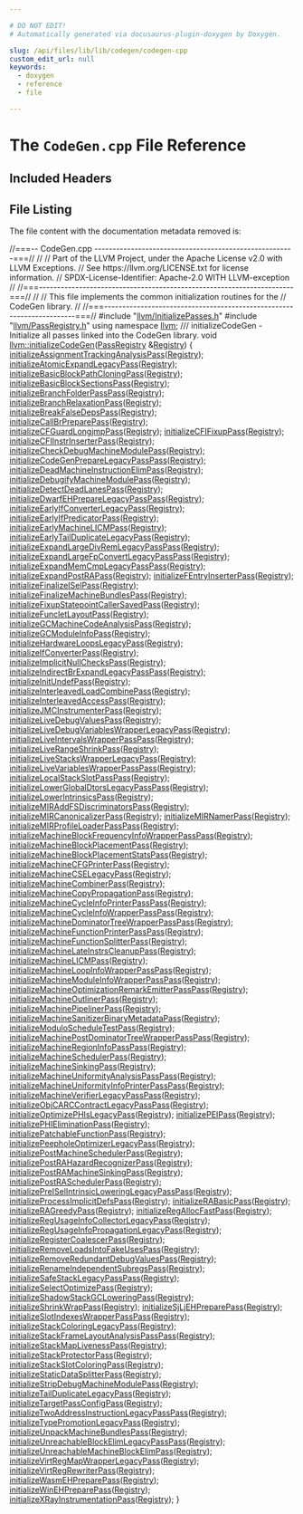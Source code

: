 ```yaml
---

# DO NOT EDIT!
# Automatically generated via docusaurus-plugin-doxygen by Doxygen.

slug: /api/files/lib/lib/codegen/codegen-cpp
custom_edit_url: null
keywords:
  - doxygen
  - reference
  - file

---
```





# The `CodeGen.cpp` File Reference

<DoxygenPage pluginConfig={pluginConfig}>



## Included Headers

<IncludesList>
<IncludesListItem
  filePath="llvm/InitializePasses.h"
  permalink="/docs/api/files/include/include/llvm/initializepasses-h"
  isLocal="true" />
<IncludesListItem
  filePath="llvm/PassRegistry.h"
  permalink="/docs/api/files/include/include/llvm/passregistry-h"
  isLocal="true" />
</IncludesList>


## File Listing

The file content with the documentation metadata removed is:

<ProgramListing>

<Link id="l00001" /><CodeLine lineNumber="1"><span class="doxyHighlightComment">//===-- CodeGen.cpp -------------------------------------------------------===//</span></CodeLine>
<Link id="l00002" /><CodeLine lineNumber="2"><span class="doxyHighlightComment">//</span></CodeLine>
<Link id="l00003" /><CodeLine lineNumber="3"><span class="doxyHighlightComment">// Part of the LLVM Project, under the Apache License v2.0 with LLVM Exceptions.</span></CodeLine>
<Link id="l00004" /><CodeLine lineNumber="4"><span class="doxyHighlightComment">// See https://llvm.org/LICENSE.txt for license information.</span></CodeLine>
<Link id="l00005" /><CodeLine lineNumber="5"><span class="doxyHighlightComment">// SPDX-License-Identifier: Apache-2.0 WITH LLVM-exception</span></CodeLine>
<Link id="l00006" /><CodeLine lineNumber="6"><span class="doxyHighlightComment">//</span></CodeLine>
<Link id="l00007" /><CodeLine lineNumber="7"><span class="doxyHighlightComment">//===----------------------------------------------------------------------===//</span></CodeLine>
<Link id="l00008" /><CodeLine lineNumber="8"><span class="doxyHighlightComment">//</span></CodeLine>
<Link id="l00009" /><CodeLine lineNumber="9"><span class="doxyHighlightComment">// This file implements the common initialization routines for the</span></CodeLine>
<Link id="l00010" /><CodeLine lineNumber="10"><span class="doxyHighlightComment">// CodeGen library.</span></CodeLine>
<Link id="l00011" /><CodeLine lineNumber="11"><span class="doxyHighlightComment">//</span></CodeLine>
<Link id="l00012" /><CodeLine lineNumber="12"><span class="doxyHighlightComment">//===----------------------------------------------------------------------===//</span></CodeLine>
<Link id="l00013" /><CodeLine lineNumber="13"></CodeLine>
<Link id="l00014" /><CodeLine lineNumber="14"><span class="doxyHighlightPreprocessor">#include &quot;<a href="/docs/api/files/include/include/llvm/initializepasses-h">llvm/InitializePasses.h</a>&quot;</span></CodeLine>
<Link id="l00015" /><CodeLine lineNumber="15"><span class="doxyHighlightPreprocessor">#include &quot;<a href="/docs/api/files/include/include/llvm/passregistry-h">llvm/PassRegistry.h</a>&quot;</span></CodeLine>
<Link id="l00016" /><CodeLine lineNumber="16"></CodeLine>
<Link id="l00017" /><CodeLine lineNumber="17"><span class="doxyHighlightKeyword">using namespace </span><span class="doxyHighlight"><a href="/docs/api/namespaces/llvm">llvm</a>;</span></CodeLine>
<Link id="l00018" /><CodeLine lineNumber="18"></CodeLine>
<Link id="l00019" /><CodeLine lineNumber="19"><span class="doxyHighlightComment">/// initializeCodeGen - Initialize all passes linked into the CodeGen library.</span></CodeLine>
<Link id="l00020" /><CodeLine lineNumber="20" lineLink="/docs/api/namespaces/llvm/#afa38421bedfe24ea0f70dc9b25d1531a"><span class="doxyHighlightKeywordType">void</span><span class="doxyHighlight"> <a href="/docs/api/namespaces/llvm/#afa38421bedfe24ea0f70dc9b25d1531a">llvm::initializeCodeGen</a>(<a href="/docs/api/classes/llvm/passregistry">PassRegistry</a> &amp;<a href="/docs/api/classes/llvm/registry">Registry</a>) &#123;</span></CodeLine>
<Link id="l00021" /><CodeLine lineNumber="21"><span class="doxyHighlight">  <a href="/docs/api/namespaces/llvm/#af1f12f8e3f4c9b3379094dd6112c8895">initializeAssignmentTrackingAnalysisPass</a>(<a href="/docs/api/classes/llvm/registry">Registry</a>);</span></CodeLine>
<Link id="l00022" /><CodeLine lineNumber="22"><span class="doxyHighlight">  <a href="/docs/api/namespaces/llvm/#a027daf5cac5cbec4b0dde8a362f073be">initializeAtomicExpandLegacyPass</a>(<a href="/docs/api/classes/llvm/registry">Registry</a>);</span></CodeLine>
<Link id="l00023" /><CodeLine lineNumber="23"><span class="doxyHighlight">  <a href="/docs/api/namespaces/llvm/#accbb1fdb35653cc925289034a39a8971">initializeBasicBlockPathCloningPass</a>(<a href="/docs/api/classes/llvm/registry">Registry</a>);</span></CodeLine>
<Link id="l00024" /><CodeLine lineNumber="24"><span class="doxyHighlight">  <a href="/docs/api/namespaces/llvm/#aa0d2314a668f0ec788a393f088eb479d">initializeBasicBlockSectionsPass</a>(<a href="/docs/api/classes/llvm/registry">Registry</a>);</span></CodeLine>
<Link id="l00025" /><CodeLine lineNumber="25"><span class="doxyHighlight">  <a href="/docs/api/namespaces/llvm/#ae730a1e27e4b064b6bd6917974567098">initializeBranchFolderPassPass</a>(<a href="/docs/api/classes/llvm/registry">Registry</a>);</span></CodeLine>
<Link id="l00026" /><CodeLine lineNumber="26"><span class="doxyHighlight">  <a href="/docs/api/namespaces/llvm/#afe156812e72150c70861c3cfca6f8388">initializeBranchRelaxationPass</a>(<a href="/docs/api/classes/llvm/registry">Registry</a>);</span></CodeLine>
<Link id="l00027" /><CodeLine lineNumber="27"><span class="doxyHighlight">  <a href="/docs/api/namespaces/llvm/#aa2d618e627ab713af6b8340bf29dc1c9">initializeBreakFalseDepsPass</a>(<a href="/docs/api/classes/llvm/registry">Registry</a>);</span></CodeLine>
<Link id="l00028" /><CodeLine lineNumber="28"><span class="doxyHighlight">  <a href="/docs/api/namespaces/llvm/#aa122d3b5afd903de779c9e6ce18d1c82">initializeCallBrPreparePass</a>(<a href="/docs/api/classes/llvm/registry">Registry</a>);</span></CodeLine>
<Link id="l00029" /><CodeLine lineNumber="29"><span class="doxyHighlight">  <a href="/docs/api/namespaces/llvm/#a447db7083d2daacc1ca07d52e0f2e7f8">initializeCFGuardLongjmpPass</a>(<a href="/docs/api/classes/llvm/registry">Registry</a>);</span></CodeLine>
<Link id="l00030" /><CodeLine lineNumber="30"><span class="doxyHighlight">  <a href="/docs/api/namespaces/llvm/#a7bda1abc141f68dfdbc39f44ec70a7a9">initializeCFIFixupPass</a>(<a href="/docs/api/classes/llvm/registry">Registry</a>);</span></CodeLine>
<Link id="l00031" /><CodeLine lineNumber="31"><span class="doxyHighlight">  <a href="/docs/api/namespaces/llvm/#ae64f6a0f5bc534cc09a2aee41fba1702">initializeCFIInstrInserterPass</a>(<a href="/docs/api/classes/llvm/registry">Registry</a>);</span></CodeLine>
<Link id="l00032" /><CodeLine lineNumber="32"><span class="doxyHighlight">  <a href="/docs/api/namespaces/llvm/#a5eb464fa32b6e07d8f42b765a60f707f">initializeCheckDebugMachineModulePass</a>(<a href="/docs/api/classes/llvm/registry">Registry</a>);</span></CodeLine>
<Link id="l00033" /><CodeLine lineNumber="33"><span class="doxyHighlight">  <a href="/docs/api/namespaces/llvm/#a49bbe77df41e968c3568041ee2932850">initializeCodeGenPrepareLegacyPassPass</a>(<a href="/docs/api/classes/llvm/registry">Registry</a>);</span></CodeLine>
<Link id="l00034" /><CodeLine lineNumber="34"><span class="doxyHighlight">  <a href="/docs/api/namespaces/llvm/#a45a38b762dd7b6efcaf50bd72f0acb70">initializeDeadMachineInstructionElimPass</a>(<a href="/docs/api/classes/llvm/registry">Registry</a>);</span></CodeLine>
<Link id="l00035" /><CodeLine lineNumber="35"><span class="doxyHighlight">  <a href="/docs/api/namespaces/llvm/#a27c51e1e3b3a6416e88d70a61ca2dd95">initializeDebugifyMachineModulePass</a>(<a href="/docs/api/classes/llvm/registry">Registry</a>);</span></CodeLine>
<Link id="l00036" /><CodeLine lineNumber="36"><span class="doxyHighlight">  <a href="/docs/api/namespaces/llvm/#a49288e4faa1a51cca75f3369ddbce3da">initializeDetectDeadLanesPass</a>(<a href="/docs/api/classes/llvm/registry">Registry</a>);</span></CodeLine>
<Link id="l00037" /><CodeLine lineNumber="37"><span class="doxyHighlight">  <a href="/docs/api/namespaces/llvm/#a39b77e60cc3c899e8950fe12e12031b0">initializeDwarfEHPrepareLegacyPassPass</a>(<a href="/docs/api/classes/llvm/registry">Registry</a>);</span></CodeLine>
<Link id="l00038" /><CodeLine lineNumber="38"><span class="doxyHighlight">  <a href="/docs/api/namespaces/llvm/#a01a636aad41b1e96ee3c347908f31cf3">initializeEarlyIfConverterLegacyPass</a>(<a href="/docs/api/classes/llvm/registry">Registry</a>);</span></CodeLine>
<Link id="l00039" /><CodeLine lineNumber="39"><span class="doxyHighlight">  <a href="/docs/api/namespaces/llvm/#a8d288246474ecccff202ee77599f7a92">initializeEarlyIfPredicatorPass</a>(<a href="/docs/api/classes/llvm/registry">Registry</a>);</span></CodeLine>
<Link id="l00040" /><CodeLine lineNumber="40"><span class="doxyHighlight">  <a href="/docs/api/namespaces/llvm/#af570774b2af8a442665070807cde0fc9">initializeEarlyMachineLICMPass</a>(<a href="/docs/api/classes/llvm/registry">Registry</a>);</span></CodeLine>
<Link id="l00041" /><CodeLine lineNumber="41"><span class="doxyHighlight">  <a href="/docs/api/namespaces/llvm/#aa8b7cf13fd23b667a4589fc31ae2f859">initializeEarlyTailDuplicateLegacyPass</a>(<a href="/docs/api/classes/llvm/registry">Registry</a>);</span></CodeLine>
<Link id="l00042" /><CodeLine lineNumber="42"><span class="doxyHighlight">  <a href="/docs/api/namespaces/llvm/#a0fa747ee2d04959af9a2f57c551bb60a">initializeExpandLargeDivRemLegacyPassPass</a>(<a href="/docs/api/classes/llvm/registry">Registry</a>);</span></CodeLine>
<Link id="l00043" /><CodeLine lineNumber="43"><span class="doxyHighlight">  <a href="/docs/api/namespaces/llvm/#a73d1b73d79a62b3d5e19f15f2e416531">initializeExpandLargeFpConvertLegacyPassPass</a>(<a href="/docs/api/classes/llvm/registry">Registry</a>);</span></CodeLine>
<Link id="l00044" /><CodeLine lineNumber="44"><span class="doxyHighlight">  <a href="/docs/api/namespaces/llvm/#af06e3d5bd7ab3c6ad9bddbae26bf1d6a">initializeExpandMemCmpLegacyPassPass</a>(<a href="/docs/api/classes/llvm/registry">Registry</a>);</span></CodeLine>
<Link id="l00045" /><CodeLine lineNumber="45"><span class="doxyHighlight">  <a href="/docs/api/namespaces/llvm/#a3d1ff4cfc0855c93c40dae7186cc4822">initializeExpandPostRAPass</a>(<a href="/docs/api/classes/llvm/registry">Registry</a>);</span></CodeLine>
<Link id="l00046" /><CodeLine lineNumber="46"><span class="doxyHighlight">  <a href="/docs/api/namespaces/llvm/#ac1724a5e2dfe1113a1ff9c5aa11e73e8">initializeFEntryInserterPass</a>(<a href="/docs/api/classes/llvm/registry">Registry</a>);</span></CodeLine>
<Link id="l00047" /><CodeLine lineNumber="47"><span class="doxyHighlight">  <a href="/docs/api/namespaces/llvm/#a4f9a227ee4385030aabae20b7a1b3e21">initializeFinalizeISelPass</a>(<a href="/docs/api/classes/llvm/registry">Registry</a>);</span></CodeLine>
<Link id="l00048" /><CodeLine lineNumber="48"><span class="doxyHighlight">  <a href="/docs/api/namespaces/llvm/#a4fb7e648c3032ea6e782a07a1b6b8ebb">initializeFinalizeMachineBundlesPass</a>(<a href="/docs/api/classes/llvm/registry">Registry</a>);</span></CodeLine>
<Link id="l00049" /><CodeLine lineNumber="49"><span class="doxyHighlight">  <a href="/docs/api/namespaces/llvm/#a64ce7475d611ac202ed90f68f797fe6a">initializeFixupStatepointCallerSavedPass</a>(<a href="/docs/api/classes/llvm/registry">Registry</a>);</span></CodeLine>
<Link id="l00050" /><CodeLine lineNumber="50"><span class="doxyHighlight">  <a href="/docs/api/namespaces/llvm/#aaf6daa099be2e30ab9c21bf4f2cae772">initializeFuncletLayoutPass</a>(<a href="/docs/api/classes/llvm/registry">Registry</a>);</span></CodeLine>
<Link id="l00051" /><CodeLine lineNumber="51"><span class="doxyHighlight">  <a href="/docs/api/namespaces/llvm/#a9017429e072d517fa36b97032bc0f2e4">initializeGCMachineCodeAnalysisPass</a>(<a href="/docs/api/classes/llvm/registry">Registry</a>);</span></CodeLine>
<Link id="l00052" /><CodeLine lineNumber="52"><span class="doxyHighlight">  <a href="/docs/api/namespaces/llvm/#a7c3c64daeddcc57785e85d30f13b1e55">initializeGCModuleInfoPass</a>(<a href="/docs/api/classes/llvm/registry">Registry</a>);</span></CodeLine>
<Link id="l00053" /><CodeLine lineNumber="53"><span class="doxyHighlight">  <a href="/docs/api/namespaces/llvm/#a682a047d4da7090602b597165716690f">initializeHardwareLoopsLegacyPass</a>(<a href="/docs/api/classes/llvm/registry">Registry</a>);</span></CodeLine>
<Link id="l00054" /><CodeLine lineNumber="54"><span class="doxyHighlight">  <a href="/docs/api/namespaces/llvm/#a26c4d47f02e65dcf05f2018373f310d3">initializeIfConverterPass</a>(<a href="/docs/api/classes/llvm/registry">Registry</a>);</span></CodeLine>
<Link id="l00055" /><CodeLine lineNumber="55"><span class="doxyHighlight">  <a href="/docs/api/namespaces/llvm/#ae4fed34333ce5d5538f60a55cfdcc328">initializeImplicitNullChecksPass</a>(<a href="/docs/api/classes/llvm/registry">Registry</a>);</span></CodeLine>
<Link id="l00056" /><CodeLine lineNumber="56"><span class="doxyHighlight">  <a href="/docs/api/namespaces/llvm/#aea935c15c89a76cdce23833abdcfc821">initializeIndirectBrExpandLegacyPassPass</a>(<a href="/docs/api/classes/llvm/registry">Registry</a>);</span></CodeLine>
<Link id="l00057" /><CodeLine lineNumber="57"><span class="doxyHighlight">  <a href="/docs/api/namespaces/llvm/#a8f33519e37caa31d0fb1c7ce5f8c56f2">initializeInitUndefPass</a>(<a href="/docs/api/classes/llvm/registry">Registry</a>);</span></CodeLine>
<Link id="l00058" /><CodeLine lineNumber="58"><span class="doxyHighlight">  <a href="/docs/api/namespaces/llvm/#a3fff25e9687fe9cd5ff89901db7951e3">initializeInterleavedLoadCombinePass</a>(<a href="/docs/api/classes/llvm/registry">Registry</a>);</span></CodeLine>
<Link id="l00059" /><CodeLine lineNumber="59"><span class="doxyHighlight">  <a href="/docs/api/namespaces/llvm/#a0bdd528bb0e31d800977f5e553ea848e">initializeInterleavedAccessPass</a>(<a href="/docs/api/classes/llvm/registry">Registry</a>);</span></CodeLine>
<Link id="l00060" /><CodeLine lineNumber="60"><span class="doxyHighlight">  <a href="/docs/api/namespaces/llvm/#a3857c41124c8fcd07905327ecd6f3d2b">initializeJMCInstrumenterPass</a>(<a href="/docs/api/classes/llvm/registry">Registry</a>);</span></CodeLine>
<Link id="l00061" /><CodeLine lineNumber="61"><span class="doxyHighlight">  <a href="/docs/api/namespaces/llvm/#a1e582005bcd47f600511e908d6c49fb0">initializeLiveDebugValuesPass</a>(<a href="/docs/api/classes/llvm/registry">Registry</a>);</span></CodeLine>
<Link id="l00062" /><CodeLine lineNumber="62"><span class="doxyHighlight">  <a href="/docs/api/namespaces/llvm/#ad38393370af3ce7fa1c53eec2509a9a6">initializeLiveDebugVariablesWrapperLegacyPass</a>(<a href="/docs/api/classes/llvm/registry">Registry</a>);</span></CodeLine>
<Link id="l00063" /><CodeLine lineNumber="63"><span class="doxyHighlight">  <a href="/docs/api/namespaces/llvm/#aa4486014f19d6f1931a325007967916a">initializeLiveIntervalsWrapperPassPass</a>(<a href="/docs/api/classes/llvm/registry">Registry</a>);</span></CodeLine>
<Link id="l00064" /><CodeLine lineNumber="64"><span class="doxyHighlight">  <a href="/docs/api/namespaces/llvm/#a535784bf7d67dbfd315d668854ce6c28">initializeLiveRangeShrinkPass</a>(<a href="/docs/api/classes/llvm/registry">Registry</a>);</span></CodeLine>
<Link id="l00065" /><CodeLine lineNumber="65"><span class="doxyHighlight">  <a href="/docs/api/namespaces/llvm/#a63671d49e309d8ce20e57d6e64a55eb5">initializeLiveStacksWrapperLegacyPass</a>(<a href="/docs/api/classes/llvm/registry">Registry</a>);</span></CodeLine>
<Link id="l00066" /><CodeLine lineNumber="66"><span class="doxyHighlight">  <a href="/docs/api/namespaces/llvm/#ac6824646045e382ef9e8c01edbe6c6cd">initializeLiveVariablesWrapperPassPass</a>(<a href="/docs/api/classes/llvm/registry">Registry</a>);</span></CodeLine>
<Link id="l00067" /><CodeLine lineNumber="67"><span class="doxyHighlight">  <a href="/docs/api/namespaces/llvm/#ae778d4c49b80ef9d6cf77d1bb8793922">initializeLocalStackSlotPassPass</a>(<a href="/docs/api/classes/llvm/registry">Registry</a>);</span></CodeLine>
<Link id="l00068" /><CodeLine lineNumber="68"><span class="doxyHighlight">  <a href="/docs/api/namespaces/llvm/#a7950583043c424c49e7b5a97bee319d2">initializeLowerGlobalDtorsLegacyPassPass</a>(<a href="/docs/api/classes/llvm/registry">Registry</a>);</span></CodeLine>
<Link id="l00069" /><CodeLine lineNumber="69"><span class="doxyHighlight">  <a href="/docs/api/namespaces/llvm/#ac2e6230f6c50554365ce6f17bde6f542">initializeLowerIntrinsicsPass</a>(<a href="/docs/api/classes/llvm/registry">Registry</a>);</span></CodeLine>
<Link id="l00070" /><CodeLine lineNumber="70"><span class="doxyHighlight">  <a href="/docs/api/namespaces/llvm/#aef3a6d8b2c5d0a51cf4171502436192d">initializeMIRAddFSDiscriminatorsPass</a>(<a href="/docs/api/classes/llvm/registry">Registry</a>);</span></CodeLine>
<Link id="l00071" /><CodeLine lineNumber="71"><span class="doxyHighlight">  <a href="/docs/api/namespaces/llvm/#aebb803189752314ec60a5af2fb1b7763">initializeMIRCanonicalizerPass</a>(<a href="/docs/api/classes/llvm/registry">Registry</a>);</span></CodeLine>
<Link id="l00072" /><CodeLine lineNumber="72"><span class="doxyHighlight">  <a href="/docs/api/namespaces/llvm/#a7ae5e04df74c2ea323f264ec20e38d35">initializeMIRNamerPass</a>(<a href="/docs/api/classes/llvm/registry">Registry</a>);</span></CodeLine>
<Link id="l00073" /><CodeLine lineNumber="73"><span class="doxyHighlight">  <a href="/docs/api/namespaces/llvm/#a6e619d5f29240ddcb71236e388f6e00b">initializeMIRProfileLoaderPassPass</a>(<a href="/docs/api/classes/llvm/registry">Registry</a>);</span></CodeLine>
<Link id="l00074" /><CodeLine lineNumber="74"><span class="doxyHighlight">  <a href="/docs/api/namespaces/llvm/#a48f3bd4d765452d3c6a4bc424d7efed6">initializeMachineBlockFrequencyInfoWrapperPassPass</a>(<a href="/docs/api/classes/llvm/registry">Registry</a>);</span></CodeLine>
<Link id="l00075" /><CodeLine lineNumber="75"><span class="doxyHighlight">  <a href="/docs/api/namespaces/llvm/#af3e08655b0654029c7cf037651c8d7d6">initializeMachineBlockPlacementPass</a>(<a href="/docs/api/classes/llvm/registry">Registry</a>);</span></CodeLine>
<Link id="l00076" /><CodeLine lineNumber="76"><span class="doxyHighlight">  <a href="/docs/api/namespaces/llvm/#a44d0c54f06e770c47e8d36af9f09b4af">initializeMachineBlockPlacementStatsPass</a>(<a href="/docs/api/classes/llvm/registry">Registry</a>);</span></CodeLine>
<Link id="l00077" /><CodeLine lineNumber="77"><span class="doxyHighlight">  <a href="/docs/api/namespaces/llvm/#a77c7298d2fd64e72d1ce9cd34f041733">initializeMachineCFGPrinterPass</a>(<a href="/docs/api/classes/llvm/registry">Registry</a>);</span></CodeLine>
<Link id="l00078" /><CodeLine lineNumber="78"><span class="doxyHighlight">  <a href="/docs/api/namespaces/llvm/#a3094ce14414fbfe470671d05e4b3ee80">initializeMachineCSELegacyPass</a>(<a href="/docs/api/classes/llvm/registry">Registry</a>);</span></CodeLine>
<Link id="l00079" /><CodeLine lineNumber="79"><span class="doxyHighlight">  <a href="/docs/api/namespaces/llvm/#ab54aebe123460c9bda40312cd561cc3f">initializeMachineCombinerPass</a>(<a href="/docs/api/classes/llvm/registry">Registry</a>);</span></CodeLine>
<Link id="l00080" /><CodeLine lineNumber="80"><span class="doxyHighlight">  <a href="/docs/api/namespaces/llvm/#ae82e2453afbac1bf4133795de92daefa">initializeMachineCopyPropagationPass</a>(<a href="/docs/api/classes/llvm/registry">Registry</a>);</span></CodeLine>
<Link id="l00081" /><CodeLine lineNumber="81"><span class="doxyHighlight">  <a href="/docs/api/namespaces/llvm/#ac32be646acc27c1470515722af1ba2ba">initializeMachineCycleInfoPrinterPassPass</a>(<a href="/docs/api/classes/llvm/registry">Registry</a>);</span></CodeLine>
<Link id="l00082" /><CodeLine lineNumber="82"><span class="doxyHighlight">  <a href="/docs/api/namespaces/llvm/#a55d89b5ea109e821b4f8cc8a7cfadb81">initializeMachineCycleInfoWrapperPassPass</a>(<a href="/docs/api/classes/llvm/registry">Registry</a>);</span></CodeLine>
<Link id="l00083" /><CodeLine lineNumber="83"><span class="doxyHighlight">  <a href="/docs/api/namespaces/llvm/#aa76b82863b9715c64bcb39195e2486f8">initializeMachineDominatorTreeWrapperPassPass</a>(<a href="/docs/api/classes/llvm/registry">Registry</a>);</span></CodeLine>
<Link id="l00084" /><CodeLine lineNumber="84"><span class="doxyHighlight">  <a href="/docs/api/namespaces/llvm/#ad73027a1592087c44c8d2ee926dedba7">initializeMachineFunctionPrinterPassPass</a>(<a href="/docs/api/classes/llvm/registry">Registry</a>);</span></CodeLine>
<Link id="l00085" /><CodeLine lineNumber="85"><span class="doxyHighlight">  <a href="/docs/api/namespaces/llvm/#a5e98f4db34018ccb71da39f00267bc13">initializeMachineFunctionSplitterPass</a>(<a href="/docs/api/classes/llvm/registry">Registry</a>);</span></CodeLine>
<Link id="l00086" /><CodeLine lineNumber="86"><span class="doxyHighlight">  <a href="/docs/api/namespaces/llvm/#abb91c3da1db4596ed99de87793b59f93">initializeMachineLateInstrsCleanupPass</a>(<a href="/docs/api/classes/llvm/registry">Registry</a>);</span></CodeLine>
<Link id="l00087" /><CodeLine lineNumber="87"><span class="doxyHighlight">  <a href="/docs/api/namespaces/llvm/#a94452f68adbacd71414af478f55df784">initializeMachineLICMPass</a>(<a href="/docs/api/classes/llvm/registry">Registry</a>);</span></CodeLine>
<Link id="l00088" /><CodeLine lineNumber="88"><span class="doxyHighlight">  <a href="/docs/api/namespaces/llvm/#a4aa45cef77707a48b39ae820a2e2c04a">initializeMachineLoopInfoWrapperPassPass</a>(<a href="/docs/api/classes/llvm/registry">Registry</a>);</span></CodeLine>
<Link id="l00089" /><CodeLine lineNumber="89"><span class="doxyHighlight">  <a href="/docs/api/namespaces/llvm/#a1b3cbaa6c754c9c731716a6c40b80745">initializeMachineModuleInfoWrapperPassPass</a>(<a href="/docs/api/classes/llvm/registry">Registry</a>);</span></CodeLine>
<Link id="l00090" /><CodeLine lineNumber="90"><span class="doxyHighlight">  <a href="/docs/api/namespaces/llvm/#ad861a7542811b328c7b37314089dfa19">initializeMachineOptimizationRemarkEmitterPassPass</a>(<a href="/docs/api/classes/llvm/registry">Registry</a>);</span></CodeLine>
<Link id="l00091" /><CodeLine lineNumber="91"><span class="doxyHighlight">  <a href="/docs/api/namespaces/llvm/#a8e112d124be486708eaa596339ad1f69">initializeMachineOutlinerPass</a>(<a href="/docs/api/classes/llvm/registry">Registry</a>);</span></CodeLine>
<Link id="l00092" /><CodeLine lineNumber="92"><span class="doxyHighlight">  <a href="/docs/api/namespaces/llvm/#a382cef00e91152ea43b75e095ccd02c6">initializeMachinePipelinerPass</a>(<a href="/docs/api/classes/llvm/registry">Registry</a>);</span></CodeLine>
<Link id="l00093" /><CodeLine lineNumber="93"><span class="doxyHighlight">  <a href="/docs/api/namespaces/llvm/#aae746af479caf800c281cd0c2c0a8f2e">initializeMachineSanitizerBinaryMetadataPass</a>(<a href="/docs/api/classes/llvm/registry">Registry</a>);</span></CodeLine>
<Link id="l00094" /><CodeLine lineNumber="94"><span class="doxyHighlight">  <a href="/docs/api/namespaces/llvm/#ad0c0dcb70133810a4e9a4f700ee96074">initializeModuloScheduleTestPass</a>(<a href="/docs/api/classes/llvm/registry">Registry</a>);</span></CodeLine>
<Link id="l00095" /><CodeLine lineNumber="95"><span class="doxyHighlight">  <a href="/docs/api/namespaces/llvm/#a2e78e50ef3a070f211a29d08d7cdd330">initializeMachinePostDominatorTreeWrapperPassPass</a>(<a href="/docs/api/classes/llvm/registry">Registry</a>);</span></CodeLine>
<Link id="l00096" /><CodeLine lineNumber="96"><span class="doxyHighlight">  <a href="/docs/api/namespaces/llvm/#ac7f85dd0e05b4bda4be2a3dc71dfc82a">initializeMachineRegionInfoPassPass</a>(<a href="/docs/api/classes/llvm/registry">Registry</a>);</span></CodeLine>
<Link id="l00097" /><CodeLine lineNumber="97"><span class="doxyHighlight">  <a href="/docs/api/namespaces/llvm/#a9b59b13f97bee321b57c23f4c0cb3ac2">initializeMachineSchedulerPass</a>(<a href="/docs/api/classes/llvm/registry">Registry</a>);</span></CodeLine>
<Link id="l00098" /><CodeLine lineNumber="98"><span class="doxyHighlight">  <a href="/docs/api/namespaces/llvm/#a910d02b9b941c7232f370a3f7c345621">initializeMachineSinkingPass</a>(<a href="/docs/api/classes/llvm/registry">Registry</a>);</span></CodeLine>
<Link id="l00099" /><CodeLine lineNumber="99"><span class="doxyHighlight">  <a href="/docs/api/namespaces/llvm/#aad05cfeab9b09042fbd07c40ef04cabc">initializeMachineUniformityAnalysisPassPass</a>(<a href="/docs/api/classes/llvm/registry">Registry</a>);</span></CodeLine>
<Link id="l00100" /><CodeLine lineNumber="100"><span class="doxyHighlight">  <a href="/docs/api/namespaces/llvm/#afec8d7ba7521f79eebf7945c786c469c">initializeMachineUniformityInfoPrinterPassPass</a>(<a href="/docs/api/classes/llvm/registry">Registry</a>);</span></CodeLine>
<Link id="l00101" /><CodeLine lineNumber="101"><span class="doxyHighlight">  <a href="/docs/api/namespaces/llvm/#a2a8e235d071464982200400d6ddaac95">initializeMachineVerifierLegacyPassPass</a>(<a href="/docs/api/classes/llvm/registry">Registry</a>);</span></CodeLine>
<Link id="l00102" /><CodeLine lineNumber="102"><span class="doxyHighlight">  <a href="/docs/api/namespaces/llvm/#acb025a7c391e6c765303c9f57c55aae8">initializeObjCARCContractLegacyPassPass</a>(<a href="/docs/api/classes/llvm/registry">Registry</a>);</span></CodeLine>
<Link id="l00103" /><CodeLine lineNumber="103"><span class="doxyHighlight">  <a href="/docs/api/namespaces/llvm/#a9d84ad5183ab39ce33ce469dfc32664e">initializeOptimizePHIsLegacyPass</a>(<a href="/docs/api/classes/llvm/registry">Registry</a>);</span></CodeLine>
<Link id="l00104" /><CodeLine lineNumber="104"><span class="doxyHighlight">  <a href="/docs/api/namespaces/llvm/#aaef0ea1effecfe203f257fa7bdee195f">initializePEIPass</a>(<a href="/docs/api/classes/llvm/registry">Registry</a>);</span></CodeLine>
<Link id="l00105" /><CodeLine lineNumber="105"><span class="doxyHighlight">  <a href="/docs/api/namespaces/llvm/#a6a49c4a5240ab737607cbf59e67c91ad">initializePHIEliminationPass</a>(<a href="/docs/api/classes/llvm/registry">Registry</a>);</span></CodeLine>
<Link id="l00106" /><CodeLine lineNumber="106"><span class="doxyHighlight">  <a href="/docs/api/namespaces/llvm/#a752e736bed278bc9dd5f0f725d54e8f3">initializePatchableFunctionPass</a>(<a href="/docs/api/classes/llvm/registry">Registry</a>);</span></CodeLine>
<Link id="l00107" /><CodeLine lineNumber="107"><span class="doxyHighlight">  <a href="/docs/api/namespaces/llvm/#aa6032da13ff7a141a19e8d667a3e8594">initializePeepholeOptimizerLegacyPass</a>(<a href="/docs/api/classes/llvm/registry">Registry</a>);</span></CodeLine>
<Link id="l00108" /><CodeLine lineNumber="108"><span class="doxyHighlight">  <a href="/docs/api/namespaces/llvm/#a4620b31befc2e9df66eeb669568332c6">initializePostMachineSchedulerPass</a>(<a href="/docs/api/classes/llvm/registry">Registry</a>);</span></CodeLine>
<Link id="l00109" /><CodeLine lineNumber="109"><span class="doxyHighlight">  <a href="/docs/api/namespaces/llvm/#ace979c26fb60e20dc2a20664b3bdea0b">initializePostRAHazardRecognizerPass</a>(<a href="/docs/api/classes/llvm/registry">Registry</a>);</span></CodeLine>
<Link id="l00110" /><CodeLine lineNumber="110"><span class="doxyHighlight">  <a href="/docs/api/namespaces/llvm/#afc226e4ddfd50fbe3f184564c7ca9993">initializePostRAMachineSinkingPass</a>(<a href="/docs/api/classes/llvm/registry">Registry</a>);</span></CodeLine>
<Link id="l00111" /><CodeLine lineNumber="111"><span class="doxyHighlight">  <a href="/docs/api/namespaces/llvm/#a7b4195f8b2ccd422e3fa176e1f28ecbd">initializePostRASchedulerPass</a>(<a href="/docs/api/classes/llvm/registry">Registry</a>);</span></CodeLine>
<Link id="l00112" /><CodeLine lineNumber="112"><span class="doxyHighlight">  <a href="/docs/api/namespaces/llvm/#ab91a58240b709f2b39d25426caa9ae7d">initializePreISelIntrinsicLoweringLegacyPassPass</a>(<a href="/docs/api/classes/llvm/registry">Registry</a>);</span></CodeLine>
<Link id="l00113" /><CodeLine lineNumber="113"><span class="doxyHighlight">  <a href="/docs/api/namespaces/llvm/#a1bfb767b5f8a3da7be50d9be52bf8736">initializeProcessImplicitDefsPass</a>(<a href="/docs/api/classes/llvm/registry">Registry</a>);</span></CodeLine>
<Link id="l00114" /><CodeLine lineNumber="114"><span class="doxyHighlight">  <a href="/docs/api/namespaces/llvm/#abe92f4cafee22ec6d23a2b8363996bb5">initializeRABasicPass</a>(<a href="/docs/api/classes/llvm/registry">Registry</a>);</span></CodeLine>
<Link id="l00115" /><CodeLine lineNumber="115"><span class="doxyHighlight">  <a href="/docs/api/namespaces/llvm/#a43437836c9e6e59b3b700395ffc4b104">initializeRAGreedyPass</a>(<a href="/docs/api/classes/llvm/registry">Registry</a>);</span></CodeLine>
<Link id="l00116" /><CodeLine lineNumber="116"><span class="doxyHighlight">  <a href="/docs/api/namespaces/llvm/#a97050017a561b037873889b501c56803">initializeRegAllocFastPass</a>(<a href="/docs/api/classes/llvm/registry">Registry</a>);</span></CodeLine>
<Link id="l00117" /><CodeLine lineNumber="117"><span class="doxyHighlight">  <a href="/docs/api/namespaces/llvm/#ae45f55ff8d43d886ab76911fe7237cd8">initializeRegUsageInfoCollectorLegacyPass</a>(<a href="/docs/api/classes/llvm/registry">Registry</a>);</span></CodeLine>
<Link id="l00118" /><CodeLine lineNumber="118"><span class="doxyHighlight">  <a href="/docs/api/namespaces/llvm/#aee03ed2e1a757278168e47e226920c0d">initializeRegUsageInfoPropagationLegacyPass</a>(<a href="/docs/api/classes/llvm/registry">Registry</a>);</span></CodeLine>
<Link id="l00119" /><CodeLine lineNumber="119"><span class="doxyHighlight">  <a href="/docs/api/namespaces/llvm/#a238eae485eb747cb1ca649ea599b5c82">initializeRegisterCoalescerPass</a>(<a href="/docs/api/classes/llvm/registry">Registry</a>);</span></CodeLine>
<Link id="l00120" /><CodeLine lineNumber="120"><span class="doxyHighlight">  <a href="/docs/api/namespaces/llvm/#a612c9c49bf508cec349122bfc8a502ba">initializeRemoveLoadsIntoFakeUsesPass</a>(<a href="/docs/api/classes/llvm/registry">Registry</a>);</span></CodeLine>
<Link id="l00121" /><CodeLine lineNumber="121"><span class="doxyHighlight">  <a href="/docs/api/namespaces/llvm/#a90c3c6834e4088054aafcf3d0f799c24">initializeRemoveRedundantDebugValuesPass</a>(<a href="/docs/api/classes/llvm/registry">Registry</a>);</span></CodeLine>
<Link id="l00122" /><CodeLine lineNumber="122"><span class="doxyHighlight">  <a href="/docs/api/namespaces/llvm/#a5a98019104b93227dacb3cf9de0d4aa9">initializeRenameIndependentSubregsPass</a>(<a href="/docs/api/classes/llvm/registry">Registry</a>);</span></CodeLine>
<Link id="l00123" /><CodeLine lineNumber="123"><span class="doxyHighlight">  <a href="/docs/api/namespaces/llvm/#ab4a7e115df562b4c9cf804af36e5e779">initializeSafeStackLegacyPassPass</a>(<a href="/docs/api/classes/llvm/registry">Registry</a>);</span></CodeLine>
<Link id="l00124" /><CodeLine lineNumber="124"><span class="doxyHighlight">  <a href="/docs/api/namespaces/llvm/#ad3854d85c03c0c709977e3625cb8158b">initializeSelectOptimizePass</a>(<a href="/docs/api/classes/llvm/registry">Registry</a>);</span></CodeLine>
<Link id="l00125" /><CodeLine lineNumber="125"><span class="doxyHighlight">  <a href="/docs/api/namespaces/llvm/#aad21dd6d220fdf2ae5fe3e9581b891e7">initializeShadowStackGCLoweringPass</a>(<a href="/docs/api/classes/llvm/registry">Registry</a>);</span></CodeLine>
<Link id="l00126" /><CodeLine lineNumber="126"><span class="doxyHighlight">  <a href="/docs/api/namespaces/llvm/#a72e1159065f864085dc93166abfd9a04">initializeShrinkWrapPass</a>(<a href="/docs/api/classes/llvm/registry">Registry</a>);</span></CodeLine>
<Link id="l00127" /><CodeLine lineNumber="127"><span class="doxyHighlight">  <a href="/docs/api/namespaces/llvm/#aeb93fe19d262a43f8812ef1d0ad9f923">initializeSjLjEHPreparePass</a>(<a href="/docs/api/classes/llvm/registry">Registry</a>);</span></CodeLine>
<Link id="l00128" /><CodeLine lineNumber="128"><span class="doxyHighlight">  <a href="/docs/api/namespaces/llvm/#ade51c180655d66e7e0c77fa2c2dc6e88">initializeSlotIndexesWrapperPassPass</a>(<a href="/docs/api/classes/llvm/registry">Registry</a>);</span></CodeLine>
<Link id="l00129" /><CodeLine lineNumber="129"><span class="doxyHighlight">  <a href="/docs/api/namespaces/llvm/#a23e0e09020d719a897ecf4c82eee998d">initializeStackColoringLegacyPass</a>(<a href="/docs/api/classes/llvm/registry">Registry</a>);</span></CodeLine>
<Link id="l00130" /><CodeLine lineNumber="130"><span class="doxyHighlight">  <a href="/docs/api/namespaces/llvm/#a2d02f467f271527262fb31393549f131">initializeStackFrameLayoutAnalysisPassPass</a>(<a href="/docs/api/classes/llvm/registry">Registry</a>);</span></CodeLine>
<Link id="l00131" /><CodeLine lineNumber="131"><span class="doxyHighlight">  <a href="/docs/api/namespaces/llvm/#a519f89db25e08b84562bd11dc713b035">initializeStackMapLivenessPass</a>(<a href="/docs/api/classes/llvm/registry">Registry</a>);</span></CodeLine>
<Link id="l00132" /><CodeLine lineNumber="132"><span class="doxyHighlight">  <a href="/docs/api/namespaces/llvm/#a4aa27c94747fc232655cdfa70be69111">initializeStackProtectorPass</a>(<a href="/docs/api/classes/llvm/registry">Registry</a>);</span></CodeLine>
<Link id="l00133" /><CodeLine lineNumber="133"><span class="doxyHighlight">  <a href="/docs/api/namespaces/llvm/#a0771fa33eec586aafe64347be2a7a7a7">initializeStackSlotColoringPass</a>(<a href="/docs/api/classes/llvm/registry">Registry</a>);</span></CodeLine>
<Link id="l00134" /><CodeLine lineNumber="134"><span class="doxyHighlight">  <a href="/docs/api/namespaces/llvm/#ab2c77e2e7ce93d8d9df4d56a860efd91">initializeStaticDataSplitterPass</a>(<a href="/docs/api/classes/llvm/registry">Registry</a>);</span></CodeLine>
<Link id="l00135" /><CodeLine lineNumber="135"><span class="doxyHighlight">  <a href="/docs/api/namespaces/llvm/#aaf905db2e387880a53b29806b76ffaf6">initializeStripDebugMachineModulePass</a>(<a href="/docs/api/classes/llvm/registry">Registry</a>);</span></CodeLine>
<Link id="l00136" /><CodeLine lineNumber="136"><span class="doxyHighlight">  <a href="/docs/api/namespaces/llvm/#a51b80c64b2e93633de46145a87b7d815">initializeTailDuplicateLegacyPass</a>(<a href="/docs/api/classes/llvm/registry">Registry</a>);</span></CodeLine>
<Link id="l00137" /><CodeLine lineNumber="137"><span class="doxyHighlight">  <a href="/docs/api/namespaces/llvm/#acdff399a6914be582e969df84b3f5aaf">initializeTargetPassConfigPass</a>(<a href="/docs/api/classes/llvm/registry">Registry</a>);</span></CodeLine>
<Link id="l00138" /><CodeLine lineNumber="138"><span class="doxyHighlight">  <a href="/docs/api/namespaces/llvm/#a051d3aac09f9789669f9f3ab3f91f032">initializeTwoAddressInstructionLegacyPassPass</a>(<a href="/docs/api/classes/llvm/registry">Registry</a>);</span></CodeLine>
<Link id="l00139" /><CodeLine lineNumber="139"><span class="doxyHighlight">  <a href="/docs/api/namespaces/llvm/#a18c18886740175adb0a9dbf308571175">initializeTypePromotionLegacyPass</a>(<a href="/docs/api/classes/llvm/registry">Registry</a>);</span></CodeLine>
<Link id="l00140" /><CodeLine lineNumber="140"><span class="doxyHighlight">  <a href="/docs/api/namespaces/llvm/#a5eabee8be1fc56c6db7fb7e3146f0ddc">initializeUnpackMachineBundlesPass</a>(<a href="/docs/api/classes/llvm/registry">Registry</a>);</span></CodeLine>
<Link id="l00141" /><CodeLine lineNumber="141"><span class="doxyHighlight">  <a href="/docs/api/namespaces/llvm/#a5922f0a17c7eca0adf62805f5571c25b">initializeUnreachableBlockElimLegacyPassPass</a>(<a href="/docs/api/classes/llvm/registry">Registry</a>);</span></CodeLine>
<Link id="l00142" /><CodeLine lineNumber="142"><span class="doxyHighlight">  <a href="/docs/api/namespaces/llvm/#a5b9d1243b71dca61c943316a2565ed35">initializeUnreachableMachineBlockElimPass</a>(<a href="/docs/api/classes/llvm/registry">Registry</a>);</span></CodeLine>
<Link id="l00143" /><CodeLine lineNumber="143"><span class="doxyHighlight">  <a href="/docs/api/namespaces/llvm/#a1592c269de78eda003895347dbc4c015">initializeVirtRegMapWrapperLegacyPass</a>(<a href="/docs/api/classes/llvm/registry">Registry</a>);</span></CodeLine>
<Link id="l00144" /><CodeLine lineNumber="144"><span class="doxyHighlight">  <a href="/docs/api/namespaces/llvm/#a5faaa3a5f66d15ea7b13f905d763375e">initializeVirtRegRewriterPass</a>(<a href="/docs/api/classes/llvm/registry">Registry</a>);</span></CodeLine>
<Link id="l00145" /><CodeLine lineNumber="145"><span class="doxyHighlight">  <a href="/docs/api/namespaces/llvm/#a7a851723c394f69d24a19a5d28d3d6ee">initializeWasmEHPreparePass</a>(<a href="/docs/api/classes/llvm/registry">Registry</a>);</span></CodeLine>
<Link id="l00146" /><CodeLine lineNumber="146"><span class="doxyHighlight">  <a href="/docs/api/namespaces/llvm/#a42cc69c0550fc0b3ee40fa0c84ecd224">initializeWinEHPreparePass</a>(<a href="/docs/api/classes/llvm/registry">Registry</a>);</span></CodeLine>
<Link id="l00147" /><CodeLine lineNumber="147"><span class="doxyHighlight">  <a href="/docs/api/namespaces/llvm/#a3af712308b05e9e4a0c3665fb0ff895e">initializeXRayInstrumentationPass</a>(<a href="/docs/api/classes/llvm/registry">Registry</a>);</span></CodeLine>
<Link id="l00148" /><CodeLine lineNumber="148"><span class="doxyHighlight">&#125;</span></CodeLine>

</ProgramListing>


</DoxygenPage>
